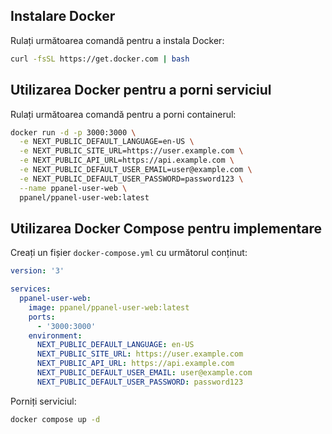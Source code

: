 ## Instalare Docker

Rulați următoarea comandă pentru a instala Docker:

```bash
curl -fsSL https://get.docker.com | bash
```

## Utilizarea Docker pentru a porni serviciul

Rulați următoarea comandă pentru a porni containerul:

```bash
docker run -d -p 3000:3000 \
  -e NEXT_PUBLIC_DEFAULT_LANGUAGE=en-US \
  -e NEXT_PUBLIC_SITE_URL=https://user.example.com \
  -e NEXT_PUBLIC_API_URL=https://api.example.com \
  -e NEXT_PUBLIC_DEFAULT_USER_EMAIL=user@example.com \
  -e NEXT_PUBLIC_DEFAULT_USER_PASSWORD=password123 \
  --name ppanel-user-web \
  ppanel/ppanel-user-web:latest
```

## Utilizarea Docker Compose pentru implementare

Creați un fișier `docker-compose.yml` cu următorul conținut:

```yaml
version: '3'

services:
  ppanel-user-web:
    image: ppanel/ppanel-user-web:latest
    ports:
      - '3000:3000'
    environment:
      NEXT_PUBLIC_DEFAULT_LANGUAGE: en-US
      NEXT_PUBLIC_SITE_URL: https://user.example.com
      NEXT_PUBLIC_API_URL: https://api.example.com
      NEXT_PUBLIC_DEFAULT_USER_EMAIL: user@example.com
      NEXT_PUBLIC_DEFAULT_USER_PASSWORD: password123
```

Porniți serviciul:

```bash
docker compose up -d
```


<Giscus />
